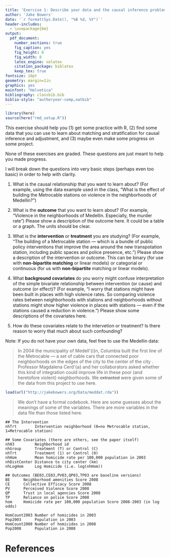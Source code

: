 ```yaml
---
title: 'Exercise 1: Describe your data and the causal inference problem'
author: 'Jake Bowers'
date: '`r format(Sys.Date(), "%B %d, %Y")`'
header-includes:
  - \usepackage{bm}
output:
  pdf_document:
    number_sections: true
    fig_caption: yes
    fig_height: 8
    fig_width: 8
    latex_engine: xelatex
    citation_package: biblatex
    keep_tex: true
fontsize: 10pt
geometry: margin=1in
graphics: yes
mainfont: "Helvetica"
bibliography: classbib.bib
biblio-style: "authoryear-comp,natbib"
---
```


<!-- Make this document using library(rmarkdown); render("exploration1.Rmd") -->
<!-- \input{mytexsymbols} -->

```r
library(here)
source(here("rmd_setup.R"))
```

This exercise should help you (1) get some practice with R, (2) find some data
that you can use to learn about matching and stratification for causal
inference and adjustment, and (3) maybe even make some progress on some project.

None of these exercises are graded. These questions are just meant to help you
made progress.

I will break down the questions into very basic steps (perhaps even too basic)
in order to help with clarity.

1. What is the causal relationship that you want to learn about? (For example,
   using the data example used in the class, "What is the effect of building
   the Metrocable stations on violence in the neighborhoods of Medellin?")

2. What is the **outcome** that you want to learn about? (For example,
   "Violence in the neighborhoods of Medellin. Especially, the murder rate")
   Please show a description of the outcome here. It could be a table or a
   graph. The units should be clear.

3. What is the **intervention** or **treatment** you are studying? (For
   example, "The building of a Metrocable station --- which is a bundle of
   public policy interventions that improve the area around the new
   transpotation station, including public spaces and police presence, etc.")
   Please show a description of the intervention or outcome. This can be binary
   (for use with **non-bipartite matching** or linear models) or categorial or continuous (for
   us with **non-bipartite** matching or linear models).

4. What **background covariates** do you worry might confuse interpretation of the simple bivariate relationship between intervention (or cause) and outcome (or effect)? (For example, "I worry that stations might have been built in places with high violence rates. So comparing violence rates between neighborhoods with stations and neighborhoods without stations might show higher violence in places with stations --- even if the stations caused a reduction in violence.")  Please show some descriptions of the covariates here.


5. How do these covariates relate to the intervetion or treatment? Is there
   reason to worry that much about such confounding?


Note: If you do not have your own data, feel free to use the Medellin data:

> In 2004 the municipality of Medell\'{i}n, Columbia built the first line
 of the Metrocable --- a set of cable cars that connected poor neighborhoods
 on the edges of the city to the center of the city \citep{cerda2012reducing}.
 Professor Magdalena Cerd\'{a} and her collaborators asked whether this kind
 of integration could improve life in these poor (and heretofore violent)
 neighborhoods. We ~~extracted~~ were given some of the data from this project to use
 here.\footnote{The articles can be both found in this web directory
 \url{http://jakebowers.org/Matching/}.}

```r
load(url("http://jakebowers.org/Data/meddat.rda"))
```

> We don't have a formal codebook. Here are some guesses about the meanings of
some of the variables. There are more variables in the data file than those
listed here.

```
## The Intervention
nhTrt        Intervention neighborhood (0=no Metrocable station, 1=Metrocable station)

## Some Covariates (there are others, see the paper itself)
nh03         Neighborhood id
nhGroup      Treatment (T) or Control (C)
nhTrt        Treatment (1) or Control (0)
nhHom        Mean homicide rate per 100,000 population in 2003
nhDistCenter Distance to city center (km)
nhLogHom     Log Homicide (i.e. log(nhHom))

## Outcomes (BE03,CE03,PV03,QP03,TP03 are baseline versions)
BE      Neighborhood amenities Score 2008
CE      Collective Efficacy Score 2008
PV      Perceived Violence Score 2008
QP      Trust in local agencies Score 2008
TP      Reliance on police Score 2008
hom     Homicide rate per 100,000 population Score 2008-2003 (in log odds)

HomCount2003 Number of homicides in 2003
Pop2003      Population in 2003
HomCount2008 Number of homicides in 2008
Pop2008      Population in 2008
```

# References

